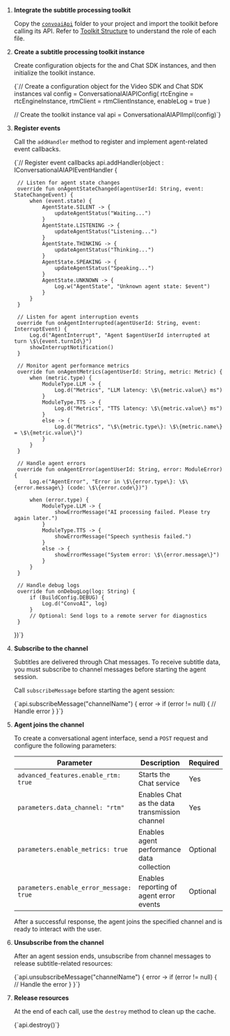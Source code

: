 
1. **Integrate the subtitle processing toolkit**

    Copy the [`convoaiApi`](https://github.com/AgoraIO-Community/Conversational-AI-Demo/tree/main/Android/scenes/convoai/src/main/java/io/agora/scene/convoai/convoaiApi) folder to your project and import the toolkit before calling its API. Refer to [Toolkit Structure](#toolkit-structure) to understand the role of each file.

1. **Create a subtitle processing toolkit instance**

    Create configuration objects for the <Vg k="VSDK"/> and Chat SDK instances, and then initialize the toolkit instance.

    <CodeBlock language="kotlin" showLineNumbers>
    {`// Create a configuration object for the Video SDK and Chat SDK instances
    val config = ConversationalAIAPIConfig(
        rtcEngine = rtcEngineInstance,
        rtmClient = rtmClientInstance,
        enableLog = true
    )

    // Create the toolkit instance
    val api = ConversationalAIAPIImpl(config)`}
    </CodeBlock>

1. **Register events**

    Call the `addHandler` method to register and implement agent-related event callbacks.

    <CodeBlock language="kotlin" showLineNumbers>
    {`// Register event callbacks
    api.addHandler(object : IConversationalAIAPIEventHandler {

        // Listen for agent state changes
        override fun onAgentStateChanged(agentUserId: String, event: StateChangeEvent) {
            when (event.state) {
                AgentState.SILENT -> {
                    updateAgentStatus("Waiting...")
                }
                AgentState.LISTENING -> {
                    updateAgentStatus("Listening...")
                }
                AgentState.THINKING -> {
                    updateAgentStatus("Thinking...")
                }
                AgentState.SPEAKING -> {
                    updateAgentStatus("Speaking...")
                }
                AgentState.UNKNOWN -> {
                    Log.w("AgentState", "Unknown agent state: $event")
                }
            }
        }

        // Listen for agent interruption events
        override fun onAgentInterrupted(agentUserId: String, event: InterruptEvent) {
            Log.d("AgentInterrupt", "Agent $agentUserId interrupted at turn \$\{event.turnId\}")
            showInterruptNotification()
        }

        // Monitor agent performance metrics
        override fun onAgentMetrics(agentUserId: String, metric: Metric) {
            when (metric.type) {
                ModuleType.LLM -> {
                    Log.d("Metrics", "LLM latency: \$\{metric.value\} ms")
                }
                ModuleType.TTS -> {
                    Log.d("Metrics", "TTS latency: \$\{metric.value\} ms")
                }
                else -> {
                    Log.d("Metrics", "\$\{metric.type\}: \$\{metric.name\} = \$\{metric.value\}")
                }
            }
        }

        // Handle agent errors
        override fun onAgentError(agentUserId: String, error: ModuleError) {
            Log.e("AgentError", "Error in \$\{error.type\}: \$\{error.message\} (code: \$\{error.code\})")

            when (error.type) {
                ModuleType.LLM -> {
                    showErrorMessage("AI processing failed. Please try again later.")
                }
                ModuleType.TTS -> {
                    showErrorMessage("Speech synthesis failed.")
                }
                else -> {
                    showErrorMessage("System error: \$\{error.message\}")
                }
            }
        }

        // Handle debug logs
        override fun onDebugLog(log: String) {
            if (BuildConfig.DEBUG) {
                Log.d("ConvoAI", log)
            }
            // Optional: Send logs to a remote server for diagnostics
        }
    })`}
    </CodeBlock>

1. **Subscribe to the channel**

    Subtitles are delivered through Chat messages. To receive subtitle data, you must subscribe to channel messages before starting the agent session.

    Call `subscribeMessage` before starting the agent session:

    
    <CodeBlock language="kotlin" showLineNumbers>
    {`api.subscribeMessage("channelName") { error ->
        if (error != null) {
            // Handle error
        }
    }`}
    </CodeBlock>


1. **Agent joins the channel**

    To create a conversational agent interface, send a `POST` request and configure the following parameters:

    | Parameter                               | Description                                  | Required |
    | --------------------------------------- | -------------------------------------------- | -------- |
    | `advanced_features.enable_rtm: true`    | Starts the Chat service                       | Yes      |
    | `parameters.data_channel: "rtm"`        | Enables Chat as the data transmission channel | Yes      |
    | `parameters.enable_metrics: true`       | Enables agent performance data collection    | Optional |
    | `parameters.enable_error_message: true` | Enables reporting of agent error events      | Optional |

    After a successful response, the agent joins the specified <Vg k="VSDK"/> channel and is ready to interact with the user.


1. **Unsubscribe from the channel**

    After an agent session ends, unsubscribe from channel messages to release subtitle-related resources:

    <CodeBlock language="kotlin" showLineNumbers>
    {`api.unsubscribeMessage("channelName") { error ->
        if (error != null) {
            // Handle the error
        }
    }`}
    </CodeBlock>

1. **Release resources**

    At the end of each call, use the `destroy` method to clean up the cache.

    <CodeBlock language="kotlin" showLineNumbers>
    {`api.destroy()`}
    </CodeBlock>

